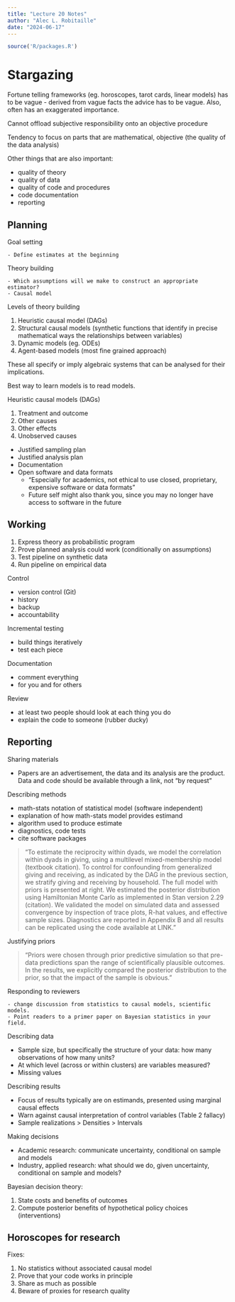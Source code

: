 ```yaml
---
title: "Lecture 20 Notes"
author: "Alec L. Robitaille"
date: "2024-06-17"
---
```


```r
source('R/packages.R')
```


# Stargazing

Fortune telling frameworks (eg. horoscopes, tarot cards, linear models) has to
be vague - derived from vague facts the advice has to be vague. Also, often 
has an exaggerated importance.

Cannot offload subjective responsibility onto an objective procedure

Tendency to focus on parts that are mathematical, objective (the quality of the
data analysis)

Other things that are also important: 

- quality of theory
- quality of data
- quality of code and procedures
- code documentation
- reporting

## Planning

Goal setting

	- Define estimates at the beginning

Theory building

	- Which assumptions will we make to construct an appropriate estimator?
	- Causal model

Levels of theory building

1. Heuristic causal model (DAGs)
1. Structural causal models (synthetic functions that identify in precise
mathematical ways the relationships between variables)
1. Dynamic models (eg. ODEs)
1. Agent-based models (most fine grained approach)

These all specify or imply algebraic systems that can be analysed for their
implications.

Best way to learn models is to read models.


Heuristic causal models (DAGs)

1. Treatment and outcome
1. Other causes
1. Other effects
1. Unobserved causes


- Justified sampling plan
- Justified analysis plan
- Documentation
- Open software and data formats
	- "Especially for academics, not ethical to use closed, proprietary, expensive
software or data formats"
	- Future self might also thank you, since you may no longer have access 
to software in the future

## Working

1. Express theory as probabilistic program
1. Prove planned analysis could work (conditionally on assumptions)
1. Test pipeline on synthetic data
1. Run pipeline on empirical data

Control

- version control (Git)
- history
- backup
- accountability

Incremental testing

- build things iteratively
- test each piece

Documentation

- comment everything
- for you and for others

Review

- at least two people should look at each thing you do
- explain the code to someone (rubber ducky)

## Reporting

Sharing materials

- Papers are an advertisement, the data and its analysis are the product. 
Data and code should be available through a link, not "by request"

Describing methods

- math-stats notation of statistical model (software independent)
- explanation of how math-stats model provides estimand
- algorithm used to produce estimate
- diagnostics, code tests
- cite software packages

> "To estimate the reciprocity within dyads, we model the correlation within
dyads in giving, using a multilevel mixed-membership model (textbook citation).
To control for confounding from generalized giving and receiving, as indicated
by the DAG in the previous section, we stratify giving and receiving by
household. The full model with priors is presented at right. We estimated the
posterior distribution using Hamiltonian Monte Carlo as implemented in Stan
version 2.29 (citation). We validated the model on simulated data and assessed
convergence by inspection of trace plots, R-hat values, and effective sample
sizes. Diagnostics are reported in Appendix B and all results can be replicated
using the code available at LINK."

Justifying priors

>  "Priors were chosen through prior predictive simulation so that pre-data
predictions span the range of scientifically plausible outcomes. In the results,
we explicitly compared the posterior distribution to the prior, so that the
impact of the sample is obvious. "

Responding to reviewers

	- change discussion from statistics to causal models, scientific models.
	- Point readers to a primer paper on Bayesian statistics in your field. 

Describing data

- Sample size, but specifically the structure of your data: how many 
observations of how many units?
- At which level (across or within clusters) are variables measured?
- Missing values


Describing results

- Focus of results typically are on estimands, presented using marginal causal
effects
- Warn against causal interpretation of control variables (Table 2 fallacy)
- Sample realizations > Densities > Intervals


Making decisions

- Academic research: communicate uncertainty, conditional on sample and models
- Industry, applied research: what should we do, given uncertainty, 
conditional on sample and models?

Bayesian decision theory:

1. State costs and benefits of outcomes
1. Compute posterior benefits of hypothetical policy choices (interventions)


## Horoscopes for research

Fixes:

1. No statistics without associated causal model
1. Prove that your code works in principle
1. Share as much as possible
1. Beware of proxies for research quality
